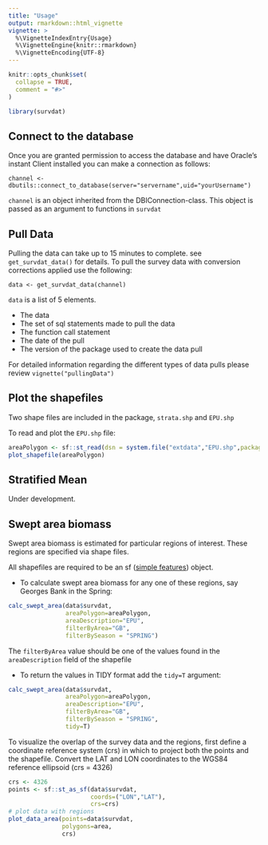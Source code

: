 ```yaml
---
title: "Usage"
output: rmarkdown::html_vignette
vignette: >
  %\VignetteIndexEntry{Usage}
  %\VignetteEngine{knitr::rmarkdown}
  %\VignetteEncoding{UTF-8}
---
```


```r
knitr::opts_chunk$set(
  collapse = TRUE,
  comment = "#>"
)
```

```r
library(survdat)
```

## Connect to the database

Once you are granted permission to access the database and have Oracle's instant Client installed you can make a connection as follows:

```
channel <- dbutils::connect_to_database(server="servername",uid="yourUsername")
```

`channel` is an object inherited from the DBIConnection-class. This object is passed as an argument to functions in `survdat`

## Pull Data

Pulling the data can take up to 15 minutes to complete. see `get_survdat_data()` for details. To pull the survey data with conversion corrections applied use the following:

```
data <- get_survdat_data(channel)
```


`data` is a list of 5 elements. 

* The data 
* The set of sql statements made to pull the data
* The function call statement
* The date of the pull
* The version of the package used to create the data pull

For detailed information regarding the different types of data pulls please review `vignette("pullingData")`

## Plot the shapefiles

Two shape files are included in the package, `strata.shp` and `EPU.shp`

To read and plot the `EPU.shp` file:

``` r
areaPolygon <- sf::st_read(dsn = system.file("extdata","EPU.shp",package="survdat"), quiet=T)
plot_shapefile(areaPolygon)

```


## Stratified Mean

Under development. 

## Swept area biomass

Swept area biomass is estimated for particular regions of interest. These regions are specified via shape files. 

All shapefiles are required to be an sf ([simple features](https://r-spatial.github.io/sf/index.html)) object. 


* To calculate swept area biomass for any one of these regions, say Georges Bank in the Spring:

```r
calc_swept_area(data$survdat,
                areaPolygon=areaPolygon,
                areaDescription="EPU",
                filterByArea="GB",
                filterBySeason = "SPRING")
```

The `filterByArea` value should be one of the values found in the `areaDescription` field of the shapefile

* To return the values in TIDY format add the `tidy=T` argument:

```r
calc_swept_area(data$survdat,
                areaPolygon=areaPolygon,
                areaDescription="EPU",
                filterByArea="GB",
                filterBySeason = "SPRING",
                tidy=T) 
```

To visualize the overlap of the survey data and the regions, first define a coordinate reference system (crs) in which to project both the points and the shapefile. Convert the LAT and LON coordinates to the WGS84 reference ellipsoid (crs = 4326)

```r
crs <- 4326
points <- sf::st_as_sf(data$survdat,
                       coords=("LON","LAT"),
                       crs=crs)
# plot data with regions
plot_data_area(points=data$survdat,
               polygons=area,
               crs)
```

